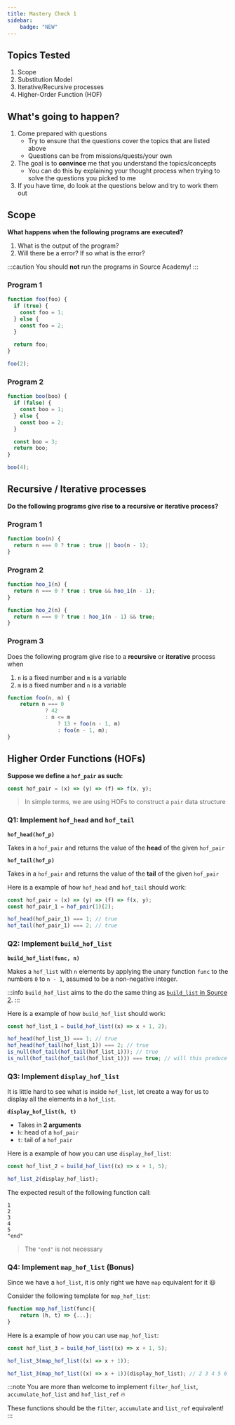 ```yaml
---
title: Mastery Check 1
sidebar:
    badge: "NEW"
---
```


## Topics Tested

1. Scope
2. Substitution Model
3. Iterative/Recursive processes
4. Higher-Order Function (HOF)

## What's going to happen?

1. Come prepared with questions
    - Try to ensure that the questions cover the topics that are listed above
    - Questions can be from missions/quests/your own
2. The goal is to **convince** me that you understand the topics/concepts
    - You can do this by explaining your thought process when trying to solve the questions you picked to me
3. If you have time, do look at the questions below and try to work them out

## Scope

**What happens when the following programs are executed?**

1. What is the output of the program?
2. Will there be a error? If so what is the error?

:::caution
You should **not** run the programs in Source Academy!
:::

### Program 1

```javascript
function foo(foo) {
  if (true) {
    const foo = 1;
  } else {
    const foo = 2;
  }

  return foo;
}

foo(2);
```

### Program 2

```javascript
function boo(boo) {
  if (false) {
    const boo = 1;
  } else {
    const boo = 2;
  }

  const boo = 3;
  return boo;
}

boo(4);
```

## Recursive / Iterative processes

**Do the following programs give rise to a **recursive** or **iterative** process?**

### Program 1

```javascript
function boo(n) {
  return n === 0 ? true : true || boo(n - 1);
}
```

### Program 2

```javascript
function hoo_1(n) {
  return n === 0 ? true : true && hoo_1(n - 1);
}

function hoo_2(n) {
  return n === 0 ? true : hoo_1(n - 1) && true;
}
```

### Program 3

Does the following program give rise to a **recursive** or **iterative** process when

1. `n` is a fixed number and `m` is a variable
2. `m` is a fixed number and `n` is a variable

```javascript
function foo(n, m) {
    return n === 0
            ? 42
            : n <= m
                ? 13 + foo(n - 1, m)
                : foo(n - 1, m);
}
```

## Higher Order Functions (HOFs)

**Suppose we define a `hof_pair` as such:**

```javascript
const hof_pair = (x) => (y) => (f) => f(x, y);
```

> In simple terms, we are using HOFs to construct a `pair` data structure

### Q1: Implement `hof_head` and `hof_tail`

**`hof_head(hof_p)`**

Takes in a `hof_pair` and returns the value of the **head** of the given `hof_pair`

**`hof_tail(hof_p)`**

Takes in a `hof_pair` and returns the value of the **tail** of the given `hof_pair`

Here is a example of how `hof_head` and `hof_tail` should work:

```javascript
const hof_pair = (x) => (y) => (f) => f(x, y);
const hof_pair_1 = hof_pair(1)(2);

hof_head(hof_pair_1) === 1; // true
hof_tail(hof_pair_1) === 2; // true
```

### Q2: Implement `build_hof_list`

**`build_hof_list(func, n)`**

Makes a `hof_list` with `n` elements by applying the unary function `func` to the numbers `0` to `n - 1`, assumed to be a non-negative integer.

:::info
`build_hof_list` aims to the do the same thing as [`build_list` in Source 2](https://docs.sourceacademy.org/source_2/global.html#build_list).
:::

Here is a example of how `build_hof_list` should work:

```javascript
const hof_list_1 = build_hof_list((x) => x + 1, 2);

hof_head(hof_list_1) === 1; // true
hof_head(hof_tail(hof_list_1)) === 2; // true
is_null(hof_tail(hof_tail(hof_list_1))); // true
is_null(hof_tail(hof_tail(hof_list_1))) === true; // will this produce a error 🤔? why/why not?
```

### Q3: Implement `display_hof_list`

It is little hard to see what is inside `hof_list`, let create a way for us to display all the elements in a `hof_list`.

**`display_hof_list(h, t)`**

- Takes in **2 arguments**
- `h`: head of a `hof_pair`
- `t`: tail of a `hof_pair`

Here is a example of how you can use `display_hof_list`:

```javascript
const hof_list_2 = build_hof_list((x) => x + 1, 5);

hof_list_2(display_hof_list);
```

The expected result of the following function call:

```
1
2
3
4
5
"end"
```

> The `"end"` is not necessary

### Q4: Implement `map_hof_list` (Bonus)

Since we have a `hof_list`, it is only right we have `map` equivalent for it 😃

Consider the following template for `map_hof_list`:

```javascript
function map_hof_list(func){
    return (h, t) => {...};
}
```

Here is a example of how you can use `map_hof_list`:

```javascript
const hof_list_3 = build_hof_list((x) => x + 1, 5);

hof_list_3(map_hof_list((x) => x + 1));

hof_list_3(map_hof_list((x) => x + 1))(display_hof_list); // 2 3 4 5 6 "end"
```

:::note
You are more than welcome to implement `filter_hof_list`, `accumulate_hof_list` and `hof_list_ref` 🔥

These functions should be the `filter`, `accumulate` and `list_ref` equivalent!
:::